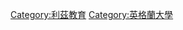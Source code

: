 {{cat main|利茲都會大學}}
{{Commons category|Leeds Metropolitan University}}

[[Category:利茲教育|Category:利茲教育]]
[[Category:英格蘭大學|Category:英格蘭大學]]